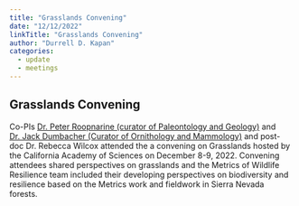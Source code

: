 ```yaml
---
title: "Grasslands Convening"
date: "12/12/2022"
linkTitle: "Grasslands Convening"
author: "Durrell D. Kapan"
categories:
  - update
  - meetings
---
```


## Grasslands Convening

<!-- add info here -->

Co-PIs [Dr. Peter Roopnarine (curator of Paleontology and Geology)](https://www.calacademy.org/staff/ibss/invertebrate-zoology-and-geology/peter-roopnarine) and [Dr. Jack Dumbacher (Curator of Ornithology and Mammology)](http://www.jackdumbacher.com/) and post-doc Dr. Rebecca Wilcox attended the a convening on Grasslands hosted by the California Academy of Sciences on December 8-9, 2022. Convening attendees shared perspectives on grasslands and the Metrics of Wildlife Resilience team included their developing perspectives on biodiversity and resilience based on the Metrics work and fieldwork in Sierra Nevada forests.
